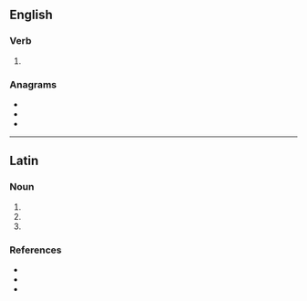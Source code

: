 ==English==

===Verb===
{{head|en|verb form}}

# {{en-third-person singular of|ope}}

===Anagrams===
* {{l|en|peso}}
* {{l|en|poes}}
* {{l|en|pose}}

----

==Latin==

===Noun===
{{la-noun-form|opēs}}

# {{inflection of|ops||nom|p|lang=la}}
# {{inflection of|ops||acc|p|lang=la}}
# {{inflection of|ops||voc|p|lang=la}}

===References===
* {{R:L&S}}
* {{R:Elementary Lewis}}
* {{R:Gaffiot}}
